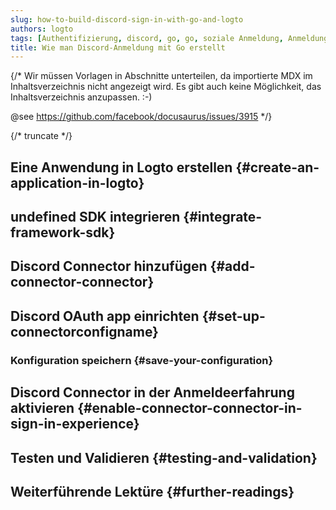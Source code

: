 ```yaml
---
slug: how-to-build-discord-sign-in-with-go-and-logto
authors: logto
tags: [Authentifizierung, discord, go, go, soziale Anmeldung, Anmeldung, Login]
title: Wie man Discord-Anmeldung mit Go erstellt
---
```


{/*
  Wir müssen Vorlagen in Abschnitte unterteilen, da importierte MDX im Inhaltsverzeichnis nicht angezeigt wird.
  Es gibt auch keine Möglichkeit, das Inhaltsverzeichnis anzupassen. :-)

  @see https://github.com/facebook/docusaurus/issues/3915
*/}




{/* truncate */}

<Intro connector={connector} sdk="Go" link="https://go.dev" />

## Eine Anwendung in Logto erstellen \{#create-an-application-in-logto}

<CreateApplication type="Traditionelle Webanwendung" framework="undefined" />

## undefined SDK integrieren \{#integrate-framework-sdk}

<IntegrateSdk />

## Discord Connector hinzufügen \{#add-connector-connector}

<AddSocialConnector connector={connector} framework="undefined" />

## Discord OAuth app einrichten \{#set-up-connectorconfigname}

<ConnectorGuide />

### Konfiguration speichern \{#save-your-configuration}

<SaveYourConfiguration connector={connector} />

## Discord Connector in der Anmeldeerfahrung aktivieren \{#enable-connector-connector-in-sign-in-experience}

<EnableSocialConnector connector={connector} />

## Testen und Validieren \{#testing-and-validation}

<TestingAndValidation connector={connector} sdk="Go" />

## Weiterführende Lektüre \{#further-readings}

<FurtherReadings />